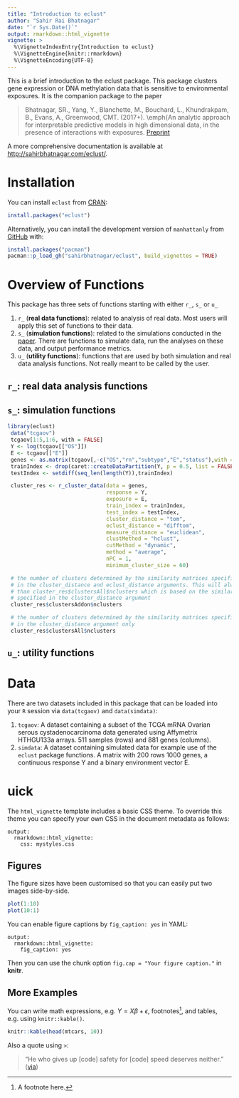 ```yaml
---
title: "Introduction to eclust"
author: "Sahir Rai Bhatnagar"
date: "`r Sys.Date()`"
output: rmarkdown::html_vignette
vignette: >
  %\VignetteIndexEntry{Introduction to eclust}
  %\VignetteEngine{knitr::rmarkdown}
  %\VignetteEncoding{UTF-8}
---
```


This is a brief introduction to the eclust package. This package clusters gene expression or DNA methylation data that is sensitive to environmental exposures. It is the companion package to the paper 

>  Bhatnagar, SR., Yang, Y., Blanchette, M., Bouchard, L.,
   Khundrakpam, B., Evans, A., Greenwood, CMT. (2017+). \emph{An analytic
   approach for interpretable predictive models in high dimensional data, in
   the presence of interactions with exposures. [Preprint](http://sahirbhatnagar.com/slides/manuscript1_SB_v4.pdf)

A more comprehensive documentation is available at [http://sahirbhatnagar.com/eclust/](http://sahirbhatnagar.com/eclust/).

# Installation

You can install `eclust` from [CRAN](https://cran.r-project.org/package=eclust):

```R
install.packages("eclust")
```

Alternatively, you can install the development version of `manhattanly` from [GitHub](https://github.com/sahirbhatnagar/eclust) with:

```R
install.packages("pacman")
pacman::p_load_gh("sahirbhatnagar/eclust", build_vignettes = TRUE)
```


# Overview of Functions

This package has three sets of functions starting with either `r_`, `s_` or `u_` 

1. `r_` (**real data functions**): related to analysis of real data. Most users will apply this set of functions to their data. 
1. `s_` (**simulation functions**): related to the simulations conducted in the [paper](http://sahirbhatnagar.com/slides/manuscript1_SB_v4.pdf). There are functions to simulate data, run the analyses on these data, and output performance metrics.
2. `u_` (**utility functions**): functions that are used by both simulation and real data analysis functions. Not really meant to be called by the user.  

## `r_`: real data analysis functions



## `s_`: simulation functions

```r
library(eclust)
 data("tcgaov")
 tcgaov[1:5,1:6, with = FALSE]
 Y <- log(tcgaov[["OS"]])
 E <- tcgaov[["E"]]
 genes <- as.matrix(tcgaov[,-c("OS","rn","subtype","E","status"),with = FALSE])
 trainIndex <- drop(caret::createDataPartition(Y, p = 0.5, list = FALSE, times = 1))
 testIndex <- setdiff(seq_len(length(Y)),trainIndex)

 cluster_res <- r_cluster_data(data = genes,
                               response = Y,
                               exposure = E,
                               train_index = trainIndex,
                               test_index = testIndex,
                               cluster_distance = "tom",
                               eclust_distance = "difftom",
                               measure_distance = "euclidean",
                               clustMethod = "hclust",
                               cutMethod = "dynamic",
                               method = "average",
                               nPC = 1,
                               minimum_cluster_size = 60)

 # the number of clusters determined by the similarity matrices specified
 # in the cluster_distance and eclust_distance arguments. This will always be larger
 # than cluster_res$clustersAll$nclusters which is based on the similarity matrix
 # specified in the cluster_distance argument
 cluster_res$clustersAddon$nclusters

 # the number of clusters determined by the similarity matrices specified
 # in the cluster_distance argument only
 cluster_res$clustersAll$nclusters
```


## `u_`: utility functions


# Data

There are two datasets included in this package that can be loaded into your `R` session via `data(tcgaov)` and `data(simdata)`:

1. `tcgaov`: A dataset containing a subset of the TCGA mRNA Ovarian serous cystadenocarcinoma data generated using Affymetrix HTHGU133a arrays. 511 samples (rows) and 881 genes (columns).
2. `simdata`: A dataset containing simulated data for example use of the `eclust` package functions. A matrix with 200 rows 1000 genes, a continuous response Y and a binary environment vector E. 


# uick

The `html_vignette` template includes a basic CSS theme. To override this theme you can specify your own CSS in the document metadata as follows:

    output: 
      rmarkdown::html_vignette:
        css: mystyles.css

## Figures

The figure sizes have been customised so that you can easily put two images side-by-side. 

```r
plot(1:10)
plot(10:1)
```

You can enable figure captions by `fig_caption: yes` in YAML:

    output:
      rmarkdown::html_vignette:
        fig_caption: yes

Then you can use the chunk option `fig.cap = "Your figure caption."` in **knitr**.

## More Examples

You can write math expressions, e.g. $Y = X\beta + \epsilon$, footnotes^[A footnote here.], and tables, e.g. using `knitr::kable()`.

```r
knitr::kable(head(mtcars, 10))
```

Also a quote using `>`:

> "He who gives up [code] safety for [code] speed deserves neither."
([via](https://twitter.com/hadleywickham/status/504368538874703872))
